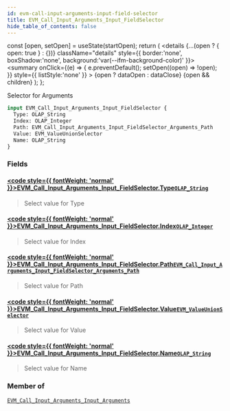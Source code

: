 ```yaml
---
id: evm-call-input-arguments-input-field-selector
title: EVM_Call_Input_Arguments_Input_FieldSelector
hide_table_of_contents: false
---
```







  const [open, setOpen] = useState(startOpen);
  return (
    <details {...(open ? { open: true } : {})} className="details" style={{ border:'none', boxShadow:'none', background:'var(--ifm-background-color)' }}>
      <summary
        onClick={(e) => {
          e.preventDefault();
          setOpen((open) => !open);
        }}
        style={{ listStyle:'none' }}
      >
      {open ? dataOpen : dataClose}
      </summary>
      {open && children}
    </details>
  );
};




Selector for Arguments


```graphql
input EVM_Call_Input_Arguments_Input_FieldSelector {
  Type: OLAP_String
  Index: OLAP_Integer
  Path: EVM_Call_Input_Arguments_Input_FieldSelector_Arguments_Path
  Value: EVM_ValueUnionSelector
  Name: OLAP_String
}
```




### Fields

#### [<code style={{ fontWeight: 'normal' }}>EVM_Call_Input_Arguments_Input_FieldSelector.<b>Type</b></code>](#)<Bullet />[`OLAP_String`](/docs/graphql-reference/inputs/olap-string) <Badge class="secondary" text="input"/>
> Select value for Type
> 

#### [<code style={{ fontWeight: 'normal' }}>EVM_Call_Input_Arguments_Input_FieldSelector.<b>Index</b></code>](#)<Bullet />[`OLAP_Integer`](/docs/graphql-reference/inputs/olap-integer) <Badge class="secondary" text="input"/>
> Select value for Index
> 

#### [<code style={{ fontWeight: 'normal' }}>EVM_Call_Input_Arguments_Input_FieldSelector.<b>Path</b></code>](#)<Bullet />[`EVM_Call_Input_Arguments_Input_FieldSelector_Arguments_Path`](/docs/graphql-reference/inputs/evm-call-input-arguments-input-field-selector-arguments-path) <Badge class="secondary" text="input"/>
> Select value for Path
> 

#### [<code style={{ fontWeight: 'normal' }}>EVM_Call_Input_Arguments_Input_FieldSelector.<b>Value</b></code>](#)<Bullet />[`EVM_ValueUnionSelector`](/docs/graphql-reference/inputs/evm-value-union-selector) <Badge class="secondary" text="input"/>
> Select value for Value
> 

#### [<code style={{ fontWeight: 'normal' }}>EVM_Call_Input_Arguments_Input_FieldSelector.<b>Name</b></code>](#)<Bullet />[`OLAP_String`](/docs/graphql-reference/inputs/olap-string) <Badge class="secondary" text="input"/>
> Select value for Name
> 



### Member of

[`EVM_Call_Input_Arguments_Input_Arguments`](/docs/graphql-reference/inputs/evm-call-input-arguments-input-arguments)  <Badge class="secondary" text="input"/>

